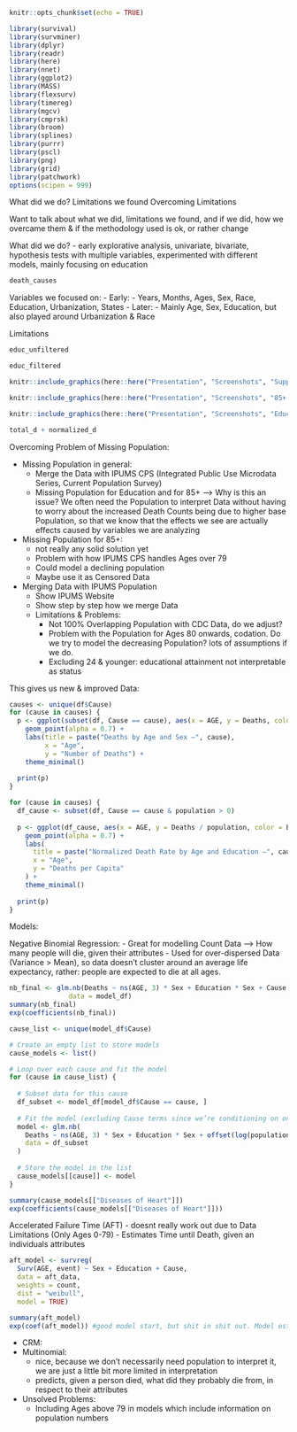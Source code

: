 ```r
knitr::opts_chunk$set(echo = TRUE)
```
```r
library(survival)
library(survminer)
library(dplyr)
library(readr)
library(here)
library(nnet)
library(ggplot2)
library(MASS)
library(flexsurv)
library(timereg)
library(mgcv)
library(cmprsk)
library(broom)
library(splines)
library(purrr)
library(pscl)
library(png)
library(grid)
library(patchwork)
options(scipen = 999)
```


What did we do?
Limitations we found
Overcoming Limitations

Want to talk about what we did, limitations we found, and if we did, how we overcame them & if the methodology used is ok, or rather change


What did we do?
- early explorative analysis, univariate, bivariate, hypothesis tests with multiple variables, experimented with different models, mainly focusing on education
```r
death_causes
```
Variables we focused on:
- Early: 
  - Years, Months, Ages, Sex, Race, Education, Urbanization, States
- Later:
  - Mainly Age, Sex, Education, but also played around Urbanization & Race

Limitations
```r
educ_unfiltered
```
```r
educ_filtered
```
```r
knitr::include_graphics(here::here("Presentation", "Screenshots", "Suppressed.png"))
```
```r
knitr::include_graphics(here::here("Presentation", "Screenshots", "85+.png"))
```
```r
knitr::include_graphics(here::here("Presentation", "Screenshots", "Education_pop_missing.png"))
```
```r
total_d + normalized_d
```

Overcoming Problem of Missing Population:

- Missing Population in general:
  - Merge the Data with IPUMS CPS (Integrated Public Use Microdata Series, Current Population Survey)
  - Missing Population for Education and for 85+ --> Why is this an issue? We often need the Population to interpret Data without having to worry about the increased        Death Counts being due to higher base Population, so that we know that the effects we see are actually effects caused by variables we are analyzing

- Missing Population for 85+:
  - not really any solid solution yet
  - Problem with how IPUMS CPS handles Ages over 79
  - Could model a declining population
  - Maybe use it as Censored Data


- Merging Data with IPUMS Population
  - Show IPUMS Website
  - Show step by step how we merge Data
  - Limitations & Problems: 
    - Not 100% Overlapping Population with CDC Data, do we adjust?
    - Problem with the Population for Ages 80 onwards, codation. Do we try to model the decreasing Population? lots of assumptions if we do.
    - Excluding 24 & younger: educational attainment not interpretable as status

This gives us new & improved Data:
```r
causes <- unique(df$Cause)
for (cause in causes) {
  p <- ggplot(subset(df, Cause == cause), aes(x = AGE, y = Deaths, color = Education)) +
    geom_point(alpha = 0.7) +
    labs(title = paste("Deaths by Age and Sex –", cause),
         x = "Age",
         y = "Number of Deaths") +
    theme_minimal()
  
  print(p)
}
```
```r

for (cause in causes) {
  df_cause <- subset(df, Cause == cause & population > 0)
  
  p <- ggplot(df_cause, aes(x = AGE, y = Deaths / population, color = Education)) +
    geom_point(alpha = 0.7) +
    labs(
      title = paste("Normalized Death Rate by Age and Education –", cause),
      x = "Age",
      y = "Deaths per Capita"
    ) +
    theme_minimal()
  
  print(p)
}
```


Models:


Negative Binomial Regression:
- Great for modelling Count Data --> How many people will die, given their attributes
- Used for over-dispersed Data (Variance > Mean), so data doesn't cluster around an average life expectancy, rather: people are expected to die at all ages.
```r

nb_final <- glm.nb(Deaths ~ ns(AGE, 3) * Sex + Education * Sex + Cause * Sex + Education * Cause + ns(AGE, 3) * Cause + offset(log(population)), 
               data = model_df)
summary(nb_final)
exp(coefficients(nb_final))
```

```r
cause_list <- unique(model_df$Cause)

# Create an empty list to store models
cause_models <- list()

# Loop over each cause and fit the model
for (cause in cause_list) {
  
  # Subset data for this cause
  df_subset <- model_df[model_df$Cause == cause, ]
  
  # Fit the model (excluding Cause terms since we’re conditioning on one cause)
  model <- glm.nb(
    Deaths ~ ns(AGE, 3) * Sex + Education * Sex + offset(log(population)),
    data = df_subset
  )
  
  # Store the model in the list
  cause_models[[cause]] <- model
}

summary(cause_models[["Diseases of Heart"]])
exp(coefficients(cause_models[["Diseases of Heart"]]))
```

Accelerated Failure Time (AFT)
- doesnt really work out due to Data Limitations (Only Ages 0-79)
- Estimates Time until Death, given an individuals attributes
```r
aft_model <- survreg(
  Surv(AGE, event) ~ Sex + Education + Cause,
  data = aft_data,
  weights = count,
  dist = "weibull",
  model = TRUE)

summary(aft_model)
exp(coef(aft_model)) #good model start, but shit in shit out. Model estimates Women with 8th Grade or lower Education dying from other Causes to die at 69. Maybe we can solve it by estimating a death and population count for people above
```






  - CRM:
  - Multinomial: 
    - nice, because we don't necessarily need population to interpret it, we are just a little bit more limited in interpretation
    - predicts, given a person died, what did they probably die from, in respect to their attributes

- Unsolved Problems:
  - Including Ages above 79 in models which include information on population numbers
